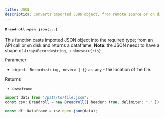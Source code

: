 ```yaml
---
title: JSON
description: Converts imported JSON object, from remote source or on disk and returns a dataframe
---
```


#### `Breadroll.open.json(...)`

This function casts imported JSON object into the required type; from an API call or on disk and returns a dataframe, **Note**: the JSON needs to have a shape of `Array<Record<string, unknown>>{:ts}`

Parameter

- `object: Record<string, never> | {}` `as any` - the location of the file.

Returns

- `Dataframe`

```typescript
import data from "/path/to/file.json";
const csv: Breadroll = new Breadroll({ header: true, delimiter: "," });

const df: Dataframe = csv.open.json(data);
```
